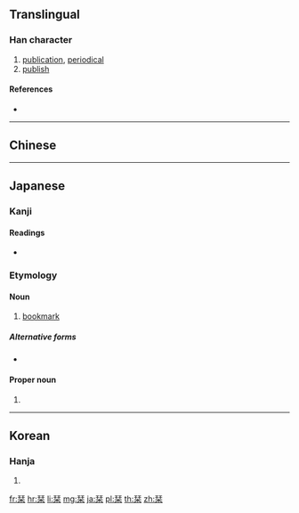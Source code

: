 {{also|刊}}

==Translingual==

===Han character===
{{Han char|rn=75|rad=木|as=06|sn=10|four=|canj=MJD|ids=⿱幵木}}

# [[publication]], [[periodical]]
# [[publish]]

====References====
* {{Han ref|kx=0522.210|dkj=14708|dj=0910.220|hdz=21193.020|uh=681E|ud=26654}}

----

==Chinese==
{{zh-see|刊|v}}

----

==Japanese==

===Kanji===
{{ja-kanji|grade=|rs=木06}}

====Readings====
* {{ja-readings|on=[[かん]] (kan)|kun=[[しおり]] (shiori)}}

===Etymology===
{{ja-kanjitab|しおり|yomi=k}}
{{rfe|ja}}

====Noun====
{{ja-noun|しおり}}

# [[bookmark]]

=====Alternative forms=====
* {{l|ja|枝折}}

====Proper noun====
{{ja-pos|proper|しおり}}

# {{given name|female|lang=ja|sort=しおり}}

----

==Korean==

===Hanja===
{{ko-hanja|hangeul=간|eumhun=|rv=gan|mr=kan|y=kan}}

# {{defn|lang=ko|sort=木06}}

[[fr:栞]]
[[hr:栞]]
[[li:栞]]
[[mg:栞]]
[[ja:栞]]
[[pl:栞]]
[[th:栞]]
[[zh:栞]]